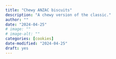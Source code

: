 ```yaml
---
title: "Chewy ANZAC biscuits"
description: "A chewy version of the classic."
author: ""
date: "2024-04-25"
# image: ""
# image-alt: ""
categories: [cookies]
date-modified: "2024-04-25"
draft: yes
---
```

